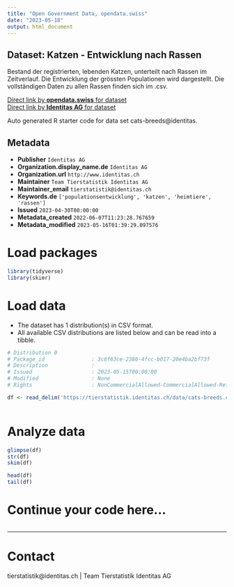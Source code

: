 ```yaml
---
title: "Open Government Data, opendata.swiss"
date: "2023-05-18"
output: html_document
---
```


## Dataset: Katzen - Entwicklung nach Rassen

Bestand der registrierten, lebenden Katzen, unterteilt nach Rassen im Zeitverlauf. Die Entwicklung der grössten Populationen wird dargestellt. Die vollständigen Daten zu allen Rassen finden sich im .csv.

[Direct link by **opendata.swiss** for dataset](https://opendata.swiss/de/dataset/katzen-entwicklung-nach-rassen)<br>
[Direct link by **Identitas AG** for dataset](https://tierstatistik.identitas.ch/)

Auto generated R starter code for data set cats-breeds@identitas.

## Metadata

- **Publisher** `Identitas AG`
- **Organization.display_name.de** `Identitas AG`
- **Organization.url** `http://www.identitas.ch`
- **Maintainer** `Team Tierstatistik Identitas AG`
- **Maintainer_email** `tierstatistik@identitas.ch`
- **Keywords.de** `['populationsentwicklung', 'katzen', 'heimtiere', 'rassen']`
- **Issued** `2023-04-30T00:00:00`
- **Metadata_created** `2022-06-07T11:23:28.767659`
- **Metadata_modified** `2023-05-16T01:39:29.097576`


# Load packages

```r

library(tidyverse)
library(skimr)

```

# Load data

-   The dataset has 1 distribution(s) in CSV format.
-   All available CSV distributions are listed below and can be read into a tibble.

```r

# Distribution 0
# Package_id               : 3c8f63ce-2386-4fcc-b017-20e4ba2bf73f
# Description              : 
# Issued                   : 2023-05-15T00:00:00
# Modified                 : None
# Rights                   : NonCommercialAllowed-CommercialAllowed-ReferenceRequired

df <- read_delim('https://tierstatistik.identitas.ch/data/cats-breeds.csv')



```

# Analyze data

```r

glimpse(df)
str(df)
skim(df)

head(df)
tail(df)

```

# Continue your code here...

```r

```

------------------------------------------------------------------------

# Contact

tierstatistik@identitas.ch | Team Tierstatistik Identitas AG
